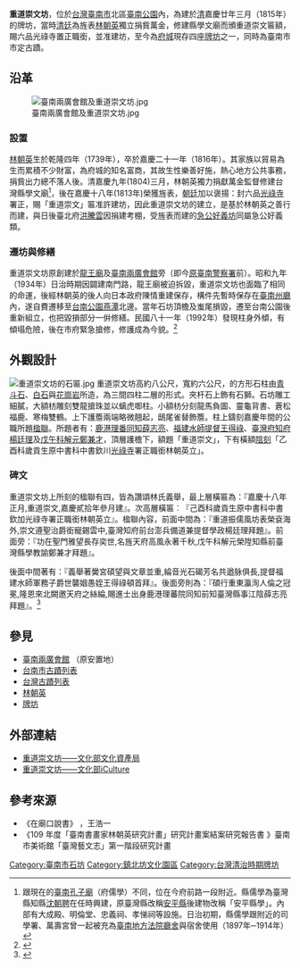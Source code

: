 {{tw monument
|name=重道崇文坊
|formername=
|image=2021年重道崇文坊.jpg
|imagename=當前外觀
{{Infobox mapframe|tyep=shape|zoom=15|frame-width=280}}
|othername=
|formalname=
|level=直轄市定古蹟
|class=牌坊
|time={{QIN}}[[嘉慶|嘉慶]]廿年三月（1815年）
|location={{TWN}}臺南市北區[[臺南公園|臺南公園]]內
|open=全年開放
|cost=
|website=
|coordinates={{coord|23.002021|120.211705|display=title|type:landmark|display=it}}
|reg_url =https://nchdb.boch.gov.tw/assets/overview/monument/19851127000065
}}
'''重道崇文坊'''，位於[[台灣|台灣]][[臺南市|臺南市]]北區[[臺南公園|臺南公園]]內，為建於[[清朝|清]]嘉慶廿年三月（1815年）的牌坊，當時[[清廷|清廷]]為旌表[[林朝英_(清朝)|林朝英]]{{r|林}}獨立捐貲萬金，修建縣學文廟而頒重道崇文匾額，賜六品光祿寺置正職銜，並准建坊，至今為[[臺灣府城|府城]]現存四座[[牌坊|牌坊]]之一，同時為臺南市市定古蹟。

== 沿革 ==
[[File:臺南兩廣會館及重道崇文坊.jpg|thumb]]
===設置===
[[林朝英_(清朝)|林朝英]]生於乾隆四年（1739年），卒於嘉慶二十一年（1816年）。其家族以貿易為生而累積不少財富，為府城的知名富商，其故生性樂善好施，熱心地方公共事務，捐貲出力總不落人後。清嘉慶九年(1804)三月，林朝英獨力捐獻萬金監督修建台灣縣學文廟<ref>跟現在的[[臺南孔子廟|臺南孔子廟]]（府儒學）不同，位在今府前路一段附近。縣儒學為臺灣縣知縣[[沈朝聘|沈朝聘]]在任時興建，原臺灣縣改稱[[安平縣|安平縣]]後建物改稱「安平縣學」。內部有大成殿、明倫堂、忠義祠、孝悌祠等設施。日治初期，縣儒學跟附近的司學署、萬壽宮曾一起被充為[[臺南地方法院|臺南地方法院]][[臺南地方法院_(古蹟)|廳舍]]與宿舍使用（1897年─1914年）</ref>{{r|臺南地方法院}}，後在嘉慶十八年(1813年)榮獲旌表，[[朝廷|朝廷]]加以褒揚：封六品[[光祿寺|光祿寺]]署正，賜「重道崇文」匾准許建坊，因此重道崇文坊的建立，是基於林朝英之善行而建，與日後臺北府[[洪騰雲|洪騰雲]]因捐建考棚，受旌表而建的[[急公好義坊|急公好義坊]]同屬急公好義類。{{r|林}}

=== 遷坊與修繕 ===
重道崇文坊原創建於[[龍王廟_(臺南市)|龍王廟]]及[[兩廣會館_(臺南市)|臺南兩廣會館]]旁（即今[[原臺南警察署|原臺南警察署]]前）。昭和九年（1934年）日治時期因闢建南門路，龍王廟被迫拆毀，重道崇文坊也面臨了相同的命運，後經林朝英的後人向日本政府陳情重建保存，構件先暫時保存在[[原臺南州廳|臺南州廳]]內，遂自費遷移至[[台南公園|台南公園]][[燕潭|燕潭]]北邊。當年石坊頂檐及蚩尾損毀，遷至台南公園後重新組立，也把毀損部分一倂修繕。民國八十一年（1992年）發現柱身外傾，有傾塌危險，後在市府緊急搶修，修護成為今貌。{{r|林}}<ref>{{Cite web|url=https://udn.com/umedia/story/12749/4896721|title=〈台南／百年歷史公園 嘉慶年間重道崇文坊〉|accessdate=2021-11-24|author=聯合新聞報|date=2020-09-29|publisher=|language=zh-tw|archive-date=2021-11-24|archive-url=https://web.archive.org/web/20211124062512/https://udn.com/umedia/story/12749/4896721|dead-url=no}}</ref>

== 外觀設計 ==
[[File:重道崇文坊的石匾.jpg|thumb]]
重道崇文坊高約八公尺，寬約六公尺，的方形石柱由[[青斗石|青斗石]]、[[白石|白石]]與[[花崗岩|花崗岩]]所造，為三間四柱二層的形式。夾杆石上飾有石獅。石坊雕工細膩，大額枋雕刻雙龍搶珠並以螭虎啣柱。小額枋分刻龍馬負圖、靈龜背書、蒼松福鹿、寒梅雙鶴。上下護簷兩端略微翹起，鴟尾雀替飾簷。柱上鑄刻嘉慶年間的公職所題[[楹聯|楹聯]]。所題者有：[[鹿港鎮|鹿港]][[理番同知|理番同知]][[薛志亮|薛志亮]]、[[福建|福建]][[水師提督|水師提督]][[王得祿|王得祿]]、[[臺灣府|臺灣府]][[知府|知府]][[楊廷理|楊廷理]]及[[戊午科|戊午科]][[解元|解元]][[鄭兼才|鄭兼才]]，頂層護檐下，額題「重道崇文」，下有橫額[[陰刻|陰刻]]「乙酉科歲貢生原中書科中書欽川[[光祿寺|光祿寺]]署正職銜林朝英立」。


===碑文===
重道崇文坊上所刻的楹聯有四，皆為讚頌林氏義舉，最上層橫匾為：『嘉慶十八年正月,重道崇文,嘉慶貳拾年參月建』。次高層橫匾︰『己酉科歲貢生原中書科中書欽加光祿寺署正職銜林朝英立』。楹聯內容，前面中間為：『重道振儒風坊表榮袞海外,崇文遵聖治爵銜寵錫雲中,臺灣知府前台澎兵備道兼提督學政楊廷理拜題』。前面旁：『功在聖門雅望長存奕世,名旌天府高風永著千秋,戊午科解元榮陞知縣前臺灣縣學教諭鄭兼才拜題』。

後面中間著有：『義舉著黌宮碩望與文章並重,綸音光石碣芳名共遒脉俱長,提督福建水師軍務子爵世襲姻愚姪王得祿頓首拜』。後面旁則為：『碩行重東瀛洵人倫之冠冕,隆恩來北闕邀天府之絲綸,賜進士出身鹿港理蕃院同知前知臺灣縣事江陰薛志亮拜題』。<ref>{{Cite web|url=https://catalog.digitalarchives.tw/item/00/2f/eb/ee.html|title=重道崇文坊|author=數位典藏與數位學習聯合目錄|date=2021-11-24|access-date=2021-11-24|archive-date=2021-11-24|archive-url=https://web.archive.org/web/20211124061808/https://catalog.digitalarchives.tw/item/00/2f/eb/ee.html|dead-url=no}}</ref>

== 參見 ==
*[[兩廣會館_(臺南市)|臺南兩廣會館]] （原安置地）
*[[台南市古蹟列表|台南市古蹟列表]]
*[[台灣古蹟列表|台灣古蹟列表]]
*[[林朝英_(清朝)|林朝英]]
*[[牌坊|牌坊]]

== 外部連結 ==
*[https://nchdb.boch.gov.tw/assets/advanceSearch/monument/19851127000065 重道崇文坊——文化部文化資產局] {{Wayback|url=https://nchdb.boch.gov.tw/assets/advanceSearch/monument/19851127000065 |date=20190630231802 }}
*[https://cloud.culture.tw/frontsite/inquiry/emapInquiryAction.do?method=showEmapDetail&indexId=45171 重道崇文坊——文化部iCulture] {{Wayback|url=https://cloud.culture.tw/frontsite/inquiry/emapInquiryAction.do?method=showEmapDetail&indexId=45171 |date=20211124061822 }} 
== 參考來源 ==
*《在廟口說書》 ，王浩一
*《109 年度「臺南書畫家林朝英研究計畫」研究計畫案結案研究報告書 》臺南市美術館「臺灣藝文志」第一階段研究計畫 
{{reflist|2|refs=
<ref name="林">{{cite book|author=林文龍  |title=《臺灣科舉家族軼聞與傳說》|chapter=〈臺南林朝英史實與誤說〉 |publisher=國史館臺灣文獻館 |isbn= 978-986-05-0085-1  |date=2016-10 |pages=159-163}}</ref>

<ref name="臺南地方法院">{{cite book|author=吳建昇、柯如蓉 |title=《臺南地方法院》|publisher=臺南市政府文化局 |date=2018-08 |isbn=978-986-05-5991-0 |pages= 85-87}}</ref>
}}

{{臺南市古蹟}}
{{台灣直轄市定古蹟}}
[[Category:臺南市石坊|Category:臺南市石坊]]
[[Category:鎮北坊文化園區|Category:鎮北坊文化園區]]
[[Category:台灣清治時期牌坊|Category:台灣清治時期牌坊]]